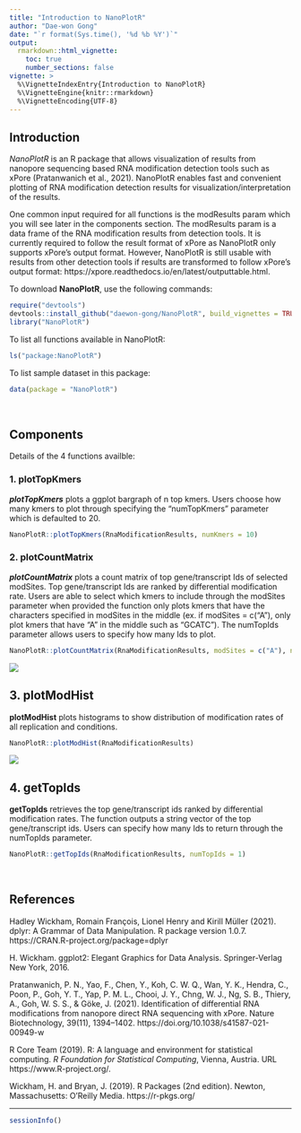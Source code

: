 ```yaml
---
title: "Introduction to NanoPlotR"
author: "Dae-won Gong"
date: "`r format(Sys.time(), '%d %b %Y')`"
output: 
  rmarkdown::html_vignette:
    toc: true
    number_sections: false
vignette: >
  %\VignetteIndexEntry{Introduction to NanoPlotR}
  %\VignetteEngine{knitr::rmarkdown}
  %\VignetteEncoding{UTF-8}
---
```


## Introduction

*NanoPlotR* is an R package that allows visualization of results from nanopore sequencing based RNA modification detection tools such as xPore (Pratanwanich et al., 2021). NanoPlotR enables fast and convenient plotting of RNA modification detection results for visualization/interpretation of the results.

One common input required for all functions is the modResults param which you will see later in the components section. The modResults param is a data frame of the RNA modification results from detection tools. It is currently required to follow the result format of xPore as NanoPlotR only supports xPore's output format. However, NanoPlotR is still usable with results from other detection tools if results are transformed to follow xPore's output format: https://xpore.readthedocs.io/en/latest/outputtable.html. 

To download **NanoPlotR**, use the following commands:

```r
require("devtools")
devtools::install_github("daewon-gong/NanoPlotR", build_vignettes = TRUE)
library("NanoPlotR")
```

To list all functions available in NanoPlotR:

```r
ls("package:NanoPlotR")
```

To list sample dataset in this package:

```r
data(package = "NanoPlotR")
```

<br>

## Components

Details of the 4 functions availble:

### 1. plotTopKmers

***plotTopKmers*** plots a ggplot bargraph of n top kmers. Users choose how many kmers to plot through specifying the "numTopKmers" parameter which is defaulted to 20.

``` r
NanoPlotR::plotTopKmers(RnaModificationResults, numKmers = 10)
```

### 2. plotCountMatrix

***plotCountMatrix*** plots a count matrix of top gene/transcript Ids of selected modSites. Top gene/transcript Ids are ranked by differential modification rate. Users are able to select which kmers to include through the modSites parameter when provided the function only plots kmers that have the characters specified in modSites in the middle (ex. if modSites = c("A"), only plot kmers that have "A" in the middle such as "GCATC"). The numTopIds parameter allows users to specify how many Ids to plot. 

``` r
NanoPlotR::plotCountMatrix(RnaModificationResults, modSites = c("A"), numTopIds = 2)
```

![](./countMatrix.png)

## 3. plotModHist

**plotModHist** plots histograms to show distribution of modification rates of all replication and conditions. 

``` r
NanoPlotR::plotModHist(RnaModificationResults)
```

![](./modHist.png)

## 4. getTopIds

**getTopIds** retrieves the top gene/transcript ids ranked by differential modification rates. The function outputs a string vector of the top gene/transcript ids. Users can specify how many Ids to return through the numTopIds parameter.

``` r
NanoPlotR::getTopIds(RnaModificationResults, numTopIds = 1)
```

<br>

## References

Hadley Wickham, Romain François, Lionel Henry and Kirill Müller (2021). dplyr: A Grammar of
Data Manipulation. R package version 1.0.7. https://CRAN.R-project.org/package=dplyr
  
H. Wickham. ggplot2: Elegant Graphics for Data Analysis. Springer-Verlag New York, 2016.

Pratanwanich, P. N., Yao, F., Chen, Y., Koh, C. W. Q., Wan, Y. K., Hendra, C., Poon, P., Goh, Y. T., Yap, P. M. L., Chooi, J. Y., Chng, W. J., Ng, S. B., Thiery, A., Goh, W. S. S., & Göke, J. (2021). Identification of differential RNA modifications from nanopore direct RNA sequencing with xPore. Nature Biotechnology, 39(11), 1394–1402. https://doi.org/10.1038/s41587-021-00949-w

R Core Team (2019). R: A language and environment for statistical computing. *R Foundation for Statistical Computing*, Vienna, Austria. URL https://www.R-project.org/.

Wickham, H. and Bryan, J. (2019). R Packages (2nd edition). Newton, Massachusetts: O’Reilly Media. https://r-pkgs.org/

----

```r
sessionInfo()
```
